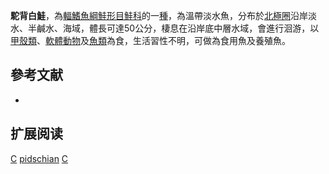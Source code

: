 {{Speciesbox 
| taxon = Coregonus pidschian
| status = LC
| status_system = IUCN3.1
| authority = [[Gmelin|Gmelin]], 1789
| synonyms = *''Salmo pidschian'',Gmelin, 1789
*''Coregonus lavaretus pidschian'',Gmelin, 1789
*''Salmo polcur'',Pallas, 1814
*''Coregonus polcur'',Pallas, 1814
}}

'''駝背白鮭'''，為[[輻鰭魚綱|輻鰭魚綱]][[鮭形目|鮭形目]][[鮭科|鮭科]]的一[[種|種]]，為溫帶淡水魚，分布於[[北極圈|北極圈]]沿岸淡水、半鹹水、海域，體長可達50公分，棲息在沿岸底中層水域，會進行洄游，以[[甲殼類|甲殼類]]、[[軟體動物|軟體動物]]及[[魚類|魚類]]為食，生活習性不明，可做為食用魚及養殖魚。

==參考文献==
*{{FishBase_species|genus=Coregonus|species=pidschian|year=2015|month=10}}

== 扩展阅读 ==
{{refbegin}}
{{wikispecies-inline|Coregonus pidschian|駝背白鮭}}
{{refend}}
{{Taxonbar|from=Q945152}}

[[Category:食用魚|C]]
[[Category:白鮭屬|pidschian]]
[[Category:1789年描述的魚類|C]]